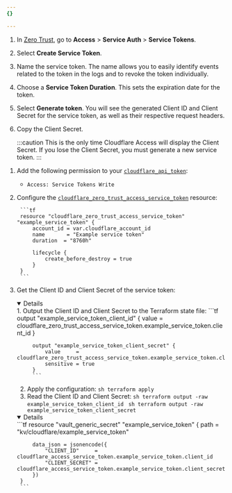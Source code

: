 ```yaml
---
{}

---
```



<Tabs syncKey="dashPlusAPI"> <TabItem label="Dashboard">

1. In [Zero Trust](https://one.dash.cloudflare.com), go to **Access** > **Service Auth** > **Service Tokens**.

2. Select **Create Service Token**.

3. Name the service token. The name allows you to easily identify events related to the token in the logs and to revoke the token individually.

4. Choose a **Service Token Duration**. This sets the expiration date for the token.

5. Select **Generate token**. You will see the generated Client ID and Client Secret for the service token, as well as their respective request headers.

6. Copy the Client Secret.

   :::caution
   This is the only time Cloudflare Access will display the Client Secret. If you lose the Client Secret, you must generate a new service token.
   :::

</TabItem> <TabItem label="Terraform (v5)">

1. Add the following permission to your [`cloudflare_api_token`](https://registry.terraform.io/providers/cloudflare/cloudflare/latest/docs/resources/api_token):
	- `Access: Service Tokens Write`

2. Configure the [`cloudflare_zero_trust_access_service_token`](https://registry.terraform.io/providers/cloudflare/cloudflare/latest/docs/resources/zero_trust_access_service_token) resource:

		```tf
		resource "cloudflare_zero_trust_access_service_token" "example_service_token" {
			account_id = var.cloudflare_account_id
			name       = "Example service token"
			duration  = "8760h"

			lifecycle {
				create_before_destroy = true
			}
		}
		```

3. Get the Client ID and Client Secret of the service token:

	<Details header="Example: Output to CLI" open = {false}>
  	1. Output the Client ID and Client Secret to the Terraform state file:
			```tf
			output "example_service_token_client_id" {
				value     = cloudflare_zero_trust_access_service_token.example_service_token.client_id
			}

			output "example_service_token_client_secret" {
				value     = cloudflare_zero_trust_access_service_token.example_service_token.client_secret
				sensitive = true
			}
			```
	2. Apply the configuration:
			```sh
			terraform apply
			```
	3. Read the Client ID and Client Secret:
			```sh
			terraform output -raw example_service_token_client_id
			```
			```sh
			terraform output -raw example_service_token_client_secret
			```
	</Details>

	<Details header="Example: Store in HashiCorp Vault" open = {false}>
    ```tf
		resource "vault_generic_secret" "example_service_token" {
			path         = "kv/cloudflare/example_service_token"

			data_json = jsonencode({
				"CLIENT_ID"     = cloudflare_access_service_token.example_service_token.client_id
				"CLIENT_SECRET" = cloudflare_access_service_token.example_service_token.client_secret
			})
		}
		```
	</Details>


</TabItem> </Tabs>
